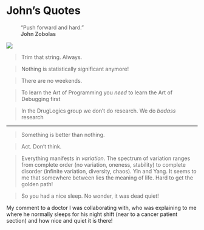 # John's Quotes {-}

:::{.quote}
```{=html}
<blockquote style='border:none'>&ldquo;Push forward and hard.&rdquo; </br><strong>John Zobolas</strong></blockquote>
```
:::

![](img/trim.jpg)

> Trim that string. Always.

> Nothing is statistically significant anymore!

> There are no weekends.

> To learn the Art of Programming you *need* to learn the Art of Debugging first

> In the DrugLogics group we don’t do research. 
We do *badass* research

---

> Something is better than nothing.

> Act. Don't think.

> Everything manifests in *variation*.
The spectrum of variation ranges from complete order (no variation, oneness, stability) to complete disorder (infinite variation, diversity, chaos).
Yin and Yang.
It seems to me that somewhere between lies the meaning of life.
Hard to get the golden path!

> So you had a nice sleep. No wonder, it was dead quiet!

My comment to a doctor I was collaborating with, who was explaining to me where he normally sleeps for his night shift (near to a cancer patient section) and how nice and quiet it is there!

